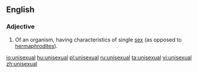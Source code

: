 ==English==

===Adjective===
{{wikipedia}}
{{en-adj|-}}

# Of an organism, having characteristics of single [[sex]] (as opposed to [[hermaphrodite]]s).
#:''{{{2|Most animals are '''unisexual'''.}}}''

[[io:unisexual]]
[[hu:unisexual]]
[[pl:unisexual]]
[[ru:unisexual]]
[[ta:unisexual]]
[[vi:unisexual]]
[[zh:unisexual]]